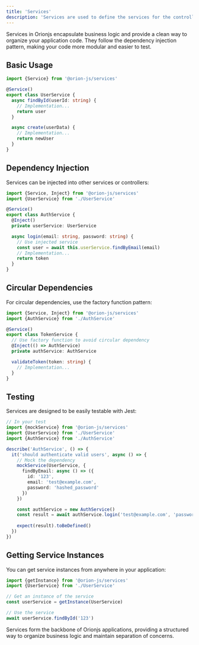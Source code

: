 ```yaml
---
title: 'Services'
description: 'Services are used to define the services for the controller'
---
```


Services in Orionjs encapsulate business logic and provide a clean way to organize your application code. They follow the dependency injection pattern, making your code more modular and easier to test.

## Basic Usage

```typescript
import {Service} from '@orion-js/services'

@Service()
export class UserService {
  async findById(userId: string) {
    // Implementation...
    return user
  }

  async create(userData) {
    // Implementation...
    return newUser
  }
}
```

## Dependency Injection

Services can be injected into other services or controllers:

```typescript
import {Service, Inject} from '@orion-js/services'
import {UserService} from './UserService'

@Service()
export class AuthService {
  @Inject()
  private userService: UserService

  async login(email: string, password: string) {
    // Use injected service
    const user = await this.userService.findByEmail(email)
    // Implementation...
    return token
  }
}
```

## Circular Dependencies

For circular dependencies, use the factory function pattern:

```typescript
import {Service, Inject} from '@orion-js/services'
import {AuthService} from './AuthService'

@Service()
export class TokenService {
  // Use factory function to avoid circular dependency
  @Inject(() => AuthService)
  private authService: AuthService

  validateToken(token: string) {
    // Implementation...
  }
}
```

## Testing

Services are designed to be easily testable with Jest:

```typescript
// In your test
import {mockService} from '@orion-js/services'
import {UserService} from './UserService'
import {AuthService} from './AuthService'

describe('AuthService', () => {
  it('should authenticate valid users', async () => {
    // Mock the dependency
    mockService(UserService, {
      findByEmail: async () => ({
        id: '123',
        email: 'test@example.com',
        password: 'hashed_password'
      })
    })

    const authService = new AuthService()
    const result = await authService.login('test@example.com', 'password')
    
    expect(result).toBeDefined()
  })
})
```

## Getting Service Instances

You can get service instances from anywhere in your application:

```typescript
import {getInstance} from '@orion-js/services'
import {UserService} from './UserService'

// Get an instance of the service
const userService = getInstance(UserService)

// Use the service
await userService.findById('123')
```

Services form the backbone of Orionjs applications, providing a structured way to organize business logic and maintain separation of concerns.

